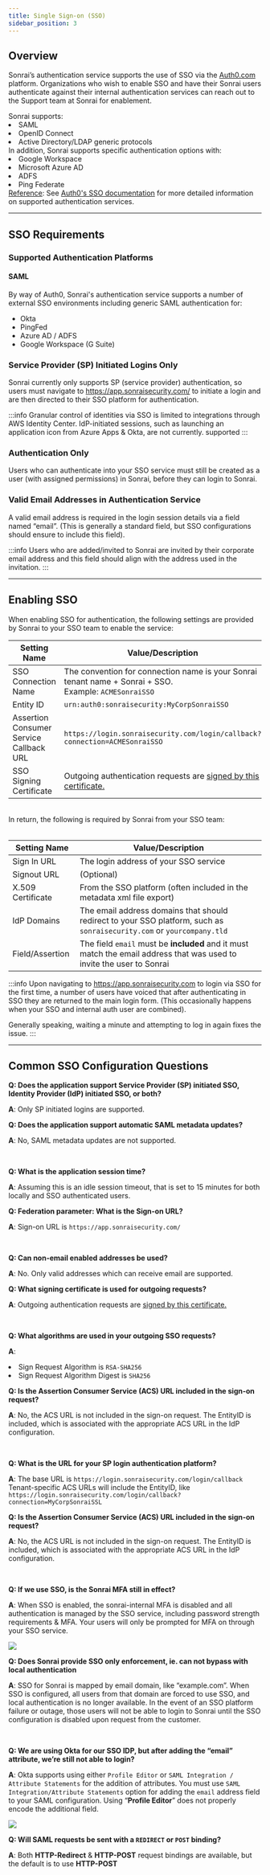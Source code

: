 ```yaml
---
title: Single Sign-on (SSO)
sidebar_position: 3
---
```



## Overview

Sonrai’s authentication service supports the use of SSO via the [Auth0.com](http://Auth0.com) platform. Organizations who wish to enable SSO and have their Sonrai users authenticate against their internal authentication services can reach out to the Support team at Sonrai for enablement.

<div className="grid-container2">
<div className="grid-child 1">
Sonrai supports:
<li>SAML</li>
<li>OpenID Connect</li> 
<li>Active Directory/LDAP generic protocols</li>
</div>
<div className="grid-child 2">
In addition, Sonrai supports specific authentication options with:
<li>Google Workspace</li>
<li>Microsoft Azure AD</li>
<li>ADFS</li>
<li>Ping Federate</li>
</div>
</div>

<div className="cpfreference smallfont">
<div className="refbody">
<Icon icon="fa-solid fa-user" ></Icon> <u>Reference</u>: See <a href="https://auth0.com/docs/authenticate/identity-providers/enterprise-identity-providers/enable-enterprise-connections">Auth0's SSO documentation</a> for more detailed information on supported authentication services.
</div>
</div>

---

## SSO Requirements 

### Supported Authentication Platforms

#### SAML 

By way of Auth0, Sonrai's authentication service supports a number of external SSO environments including generic SAML authentication for:
  - Okta
  - PingFed
  - Azure AD / ADFS
  - Google Workspace (G Suite)  


### Service Provider (SP) Initiated Logins Only

Sonrai currently only supports SP (service provider) authentication, so users must navigate to https://app.sonraisecurity.com/ to initiate a login and are then directed to their SSO platform for authentication. 

:::info
Granular control of identities via SSO is limited to integrations through AWS Identity Center. IdP-initiated sessions, such as launching an application icon from Azure Apps & Okta, are not currently. supported
:::


### Authentication Only

Users who can authenticate into your SSO service must still be created as a user (with assigned permissions) in Sonrai, before they can login to Sonrai. 


### Valid Email Addresses in Authentication Service

A valid email address is required in the login session details via a field named “email”. (This is generally a standard field, but SSO configurations should ensure to include this field).  

:::info
Users who are added/invited to Sonrai are invited by their corporate email address and this field should align with the address used in the invitation. 
:::

---

## Enabling SSO

When enabling SSO for authentication, the following settings are provided by Sonrai to your SSO team to enable the service:

<table>
<thead>
<tr>
<th>Setting Name</th>
<th>Value/Description</th>
</tr>
</thead>
<tbody>
<tr><td>SSO Connection Name</td>
<td>The convention for connection name is your Sonrai tenant name + Sonrai + SSO.<br/>Example: <code>ACMESonraiSSO</code></td></tr>
<tr><td>Entity ID</td>
<td><code>urn:auth0:sonraisecurity:MyCorpSonraiSSO</code></td></tr>
<tr><td>Assertion Consumer Service Callback URL</td>
<td><code>https://login.sonraisecurity.com/login/callback?connection=ACMESonraiSSO</code></td></tr>
<tr><td>SSO Signing Certificate</td>
<td>Outgoing authentication requests are <a href="/img/manage/users/sonraisecurity.pem">signed by this certificate.</a></td></tr>
</tbody>
</table>
<br/>
In return, the following is required by Sonrai from your SSO team:<br/>
<br/>
<table>
<thead>
<tr>
<th>Setting Name</th>
<th>Value/Description</th>
</tr>
</thead>
<tbody>
<tr><td>Sign In URL</td>
<td>The login address of your SSO service</td></tr>
<tr><td>Signout URL</td>
<td>(Optional)</td></tr>
<tr><td>X.509 Certificate</td>
<td>From the SSO platform (often included in the metadata xml file export)</td></tr>
<tr><td>IdP Domains</td>
<td>The email address domains that should redirect to your SSO platform, such as <code>sonraisecurity.com</code> or <code>yourcompany.tld</code></td></tr>
<tr><td>Field/Assertion</td>
<td>The field <code>email</code> must be <b>included</b> and it must match the email address that was used to invite the user to Sonrai</td></tr>
</tbody>
</table>


:::info
Upon navigating to https://app.sonraisecurity.com to login via SSO for the first time, a number of users have voiced that after authenticating in SSO they are returned to the main login form. (This occasionally happens when your SSO and internal auth user are combined).

Generally speaking, waiting a minute and attempting to log in again fixes the issue. 
:::

------

## Common SSO Configuration Questions

<div className="grid-container2">
<div className="grid-child 1">
<div className="bluecard">
<p><b>Q: Does the application support Service Provider (SP) initiated SSO, Identity Provider (IdP) initiated SSO, or both?</b></p>
<p><b>A</b>: Only SP initiated logins are supported.</p>
</div>
</div>
<div className="grid-child 2" style={{'marginLeft': '10px'}}>
<div className="bluecard" style={{'height': '100%'}}>
<p><b>Q: Does the application support automatic SAML metadata updates?</b></p>
<p><b>A</b>: No, SAML metadata updates are not supported.</p>
</div>
</div>
</div>

<br/>

<div className="grid-container2">
<div className="grid-child 1">
<div className="bluecard">
<p><b>Q: What is the application session time?</b></p>
<p><b>A</b>: Assuming this is an idle session timeout, that is set to 15 minutes for both locally and SSO authenticated users.</p>
</div>
</div>
<div className="grid-child 2" style={{'marginLeft': '10px'}}>
<div className="bluecard">
<p><b>Q: Federation parameter: What is the Sign-on URL?</b></p>
<p><b>A</b>: Sign-on URL is <code>https://app.sonraisecurity.com/</code></p>
</div>
</div>
</div>

<br/>

<div className="grid-container2">
<div className="grid-child 1">
<div className="bluecard" style={{'height': '100%'}}>
<p><b>Q: Can non-email enabled addresses be used?</b></p>
<p><b>A</b>: No. Only valid addresses which can receive email are supported.</p>
</div>
</div>
<div className="grid-child 2" style={{'marginLeft': '10px'}}>
<div className="bluecard">
<p><b>Q: What signing certificate is used for outgoing requests?</b></p>
<p><b>A</b>: Outgoing authentication requests are <a href="/img/manage/users/sonraisecurity.pem">signed by this certificate.</a></p>
</div>
</div>
</div>

<br/>
  
<div className="grid-container2">
<div className="grid-child 1">
<div className="bluecard">
<p><b>Q: What algorithms are used in your outgoing SSO requests?</b></p>
<p><b>A</b>: <li>Sign Request Algorithm is <code>RSA-SHA256</code></li>
  <li>Sign Request Algorithm Digest is <code>SHA256</code></li></p>
</div>
</div>
<div className="grid-child 2" style={{'marginLeft': '10px'}}>
<div className="bluecard">
<p><b>Q: Is the Assertion Consumer Service (ACS) URL included in the sign-on request?</b></p>
<p><b>A</b>: No, the ACS URL is not included in the sign-on request. The EntityID is included, which is associated with the appropriate ACS URL in the IdP configuration.</p>
</div>
</div>
</div>

<br/>

<div className="grid-container2">
<div className="grid-child 1">
<div className="bluecard">
<p><b>Q: What is the URL for your SP login authentication platform?</b></p>
<p><b>A</b>: The base URL is <code>https://login.sonraisecurity.com/login/callback</code><br/>
  Tenant-specific ACS URLs will include the EntityID, like <code>https://login.sonraisecurity.com/login/callback?connection=MyCorpSonraiSSL</code></p>
</div>
</div>
<div className="grid-child 2" style={{'marginLeft': '10px'}}>
<div className="bluecard" style={{'height': '100%'}}>
<p><b>Q: Is the Assertion Consumer Service (ACS) URL included in the sign-on request?</b></p>
<p><b>A</b>: No, the ACS URL is not included in the sign-on request. The EntityID is included, which is associated with the appropriate ACS URL in the IdP configuration.</p>
</div>
</div>
</div>

<br/>

<div className="grid-container2">
<div className="grid-child 1">
<div className="bluecard">
<p><b>Q: If we use SSO, is the Sonrai MFA still in effect?</b></p>
<p><b>A</b>: When SSO is enabled, the sonrai-internal MFA is disabled and all authentication is managed by the SSO service, including password strength requirements & MFA. Your users will only be prompted for MFA on through your SSO service. </p>
<img src="/img/manage/users/image-20220415155407605.png"></img>
</div>
</div>
<div className="grid-child 2" style={{'marginLeft': '10px'}}>
<div className="bluecard" style={{'height': '100%'}}>
<p><b>Q: Does Sonrai provide SSO only enforcement, ie. can not bypass with local authentication</b></p>
<p><b>A</b>: SSO for Sonrai is mapped by email domain, like “example.com”. When SSO is configured, all users from that domain are forced to use SSO, and local authentication is no longer available. In the event of an SSO platform failure or outage, those users will not be able to login to Sonrai until the SSO configuration is disabled upon request from the customer.</p>
</div>
</div>
</div>

<br/>

<div className="grid-container2">
<div className="grid-child 2" >
<div className="bluecard">
<p><b>Q: We are using Okta for our SSO IDP, but after adding the “email” attribute, we’re still not able to login?</b></p>
<p><b>A</b>: Okta supports using either <code>Profile Editor</code> or <code>SAML Integration / Attribute Statements</code> for the addition of attributes. You must use <code>SAML Integration/Attribute Statements</code> option for adding the <code>email</code> address field to your SAML configuration. Using “<b>Profile Editor</b>” does not properly encode the additional field.</p>
<img src="/img/manage/users/image-20220415155407605.png"></img>
</div>
</div>
<div className="grid-child 1" style={{'marginLeft': '10px'}}>
<div className="bluecard" style={{'height': '100%'}}>
<p><b>Q: Will SAML requests be sent with a <code>REDIRECT</code> or <code>POST</code> binding?</b></p>
<p><b>A</b>: Both <b>HTTP-Redirect</b> & <b>HTTP-POST</b> request bindings are available, but the default is to use <b>HTTP-POST</b></p>
</div>
</div>
</div>
